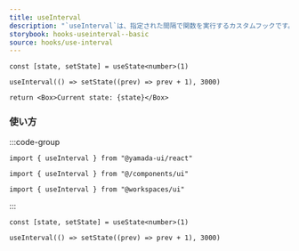 ```yaml
---
title: useInterval
description: "`useInterval`は、指定された間隔で関数を実行するカスタムフックです。"
storybook: hooks-useinterval--basic
source: hooks/use-interval
---
```


```tsx preview functional client
const [state, setState] = useState<number>(1)

useInterval(() => setState((prev) => prev + 1), 3000)

return <Box>Current state: {state}</Box>
```

### 使い方

:::code-group

```tsx [package]
import { useInterval } from "@yamada-ui/react"
```

```tsx [alias]
import { useInterval } from "@/components/ui"
```

```tsx [monorepo]
import { useInterval } from "@workspaces/ui"
```

:::

```tsx
const [state, setState] = useState<number>(1)

useInterval(() => setState((prev) => prev + 1), 3000)
```
